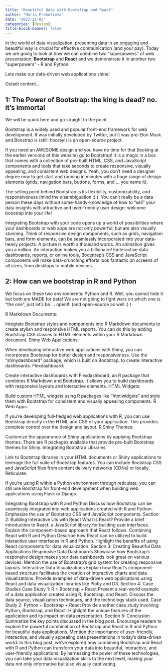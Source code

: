 ```yaml
---
title: "Beautiful Data with Bootstrap and React"
author: "Maria Prokofieva"
date: "2023-11-05"
categories: [design]
title-block-banner: false
---
```


In the world of data visualization, presenting data in an engaging and beautiful way is crucial for effective communication (and your pay). Today we are going to look at how we can combine two "superpowers" of web presentation: **Bootstrap** and **React** and we demonstrate it in another two "superpowers" - R and Python

Lets make our data-driven web applications shine!

:::{.column-body-outset}
Outset content...
:::

## 1: The Power of Bootstrap: the king is dead? no. it's immortal

We will be quick here and go straight to the point.

Bootstrap is a widely used and popular front-end framework for web development. It was initially developed by Twitter, but it was pre-Elon Musk and Boostrap is (still! hooray!) is an open-source project. 

If you need an AWESOME design and you have no time for that (looking at the earlier versions of this website) go to Bootstrap! It is a magic in a box that comes with a collection of pre-built HTML, CSS, and JavaScript components and tools that take seconds to create responsive, visually appealing, and consistent web designs. Yeah, you don't need a designer degree now to get start and running in minutes with a huge range of design elements (grids, navigation bars, buttons, forms, and ... you name it). 

The selling point behind Bootstrap is its flexibility, customizability, and responsiveness (mind the disambiguation :) ). You can't really be a data person these days without some-handy-knowledge of how to "sell" your data insights with attractive and user-friendly user design: welcome boostrap into your life!

Integrating Bootstrap with your code opens up a world of possibilities where your dashboards or web apps are not only powerful, but are also visually stunning. Think of responsive design components, such as grids, navigation bars, and form elements, can be seamlessly incorporated into your data-heavy projects. A picture is worth a thousand words. An animation gives you a million. An interaction makes you a billionaire! Innteractive data dashboards, reports, or online tools, Bootstrap's CSS and JavaScript components will make data-crunching efforts look fantastic on screens of all sizes, from desktops to mobile devices.


## 2: How can we bootstrap in R and Python

We focus on these two environments: Python and R. Well, you cannot hide it but both are MADE for data! We are not going to fight wars on which one is "the one", just let's be ... open!!! (and open-source as well :) )


R Markdown Documents:

Integrate Bootstrap styles and components into R Markdown documents to create stylish and responsive HTML reports. You can do this by adding Bootstrap CSS classes to HTML elements within your R Markdown document.
Shiny Web Applications:

When developing interactive web applications with Shiny, you can incorporate Bootstrap for better design and responsiveness. Use the "shinydashboard" package, which is built on Bootstrap, to create interactive dashboards.
Flexdashboard:

Create interactive dashboards with Flexdashboard, an R package that combines R Markdown and Bootstrap. It allows you to build dashboards with responsive layouts and interactive elements.
HTML Widgets:

Build custom HTML widgets using R packages like "htmlwidgets" and style them with Bootstrap for consistent and visually appealing components.
R Web Apps:

If you're developing full-fledged web applications with R, you can use Bootstrap directly in the HTML and CSS of your application. This provides complete control over the design and layout.
R Shiny Themes:

Customize the appearance of Shiny applications by applying Bootstrap themes. There are R packages available that provide pre-built Bootstrap themes for Shiny.
Integrating Bootstrap Libraries:

Link to Bootstrap libraries in your HTML documents or Shiny applications to leverage the full suite of Bootstrap features. You can include Bootstrap CSS and JavaScript files from content delivery networks (CDNs) or locally.
Reticulate:

If you're using R within a Python environment through reticulate, you can still use Bootstrap for front-end development when building web applications using Flask or Django.








Integrating Bootstrap with R and Python
Discuss how Bootstrap can be seamlessly integrated into web applications created with R and Python.
Emphasize the use of Bootstrap CSS and JavaScript components.
Section 2: Building Interactive UIs with React
What is React?
Provide a brief introduction to React, a JavaScript library for building user interfaces.
Explain the component-based approach that React follows.
Combining React with R and Python
Describe how React can be utilized to build interactive user interfaces in R and Python.
Highlight the benefits of using React components for data visualization.
Section 3: Creating Beautiful Data Applications
Responsive Data Dashboards
Showcase how Bootstrap's responsive design makes your data dashboards look great on various devices.
Mention the use of Bootstrap's grid system for creating responsive layouts.
Interactive Data Visualizations
Explain how React's component-based structure facilitates the creation of interactive charts and data visualizations.
Provide examples of data-driven web applications using React and data visualization libraries like Plotly and D3.
Section 4: Case Studies
Case Study 1: R + Bootstrap + React
Present a real-world example of a data application created using R, Bootstrap, and React.
Discuss the data source, visualization techniques, and the technology stack used.
Case Study 2: Python + Bootstrap + React
Provide another case study involving Python, Bootstrap, and React.
Highlight the unique features of the application and its impact on data presentation.
Section 5: Conclusion
Summarize the key points discussed in the blog post.
Encourage readers to explore the powerful combination of Bootstrap and React in R and Python for beautiful data applications.
Mention the importance of user-friendly, interactive, and visually appealing data presentations in today's data-driven world.
In this blog post, we've explored how combining Bootstrap and React with R and Python can transform your data into beautiful, interactive, and user-friendly applications. By harnessing the power of these technologies, you can take your data visualization skills to the next level, making your data not only informative but also visually captivating.
